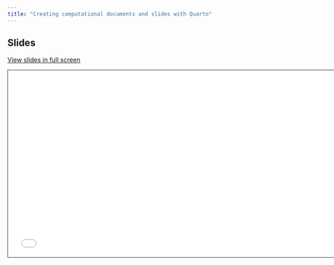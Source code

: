 ```yaml
---
title: "Creating computational documents and slides with Quarto"
---
```


## Slides

[View slides in full screen](2-documents-slides.html)

```{=html}
<iframe class="slide-deck" src="2-documents-slides.html" height="420" width="747" style="border: 1px solid #2e3846;"></iframe>
```

